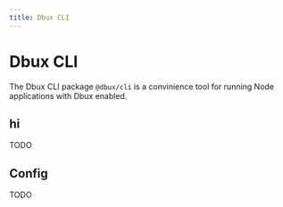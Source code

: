 ```yaml
---
title: Dbux CLI
---
```


# Dbux CLI

The Dbux CLI package `@dbux/cli` is a convinience tool for running Node applications with Dbux enabled.


<!-- NOTE: we want a TOC on the side, but not inline. -->
<!-- see https://docusaurus.io/docs/markdown-features/inline-toc -->
<div style={{display: 'none'}}>
  <TOCInline toc={toc} />
</div>

## hi

TODO

## Config

TODO
